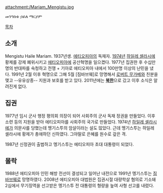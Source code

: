 attachment:/Mariam_Mengistu.jpg

መንግስቱ ኃይለ ማርያም

[[목차]]

== 소개 ==
Mengistu Haile Mariam. 1937년생. [[에티오피아]]의 독재자. [[1974년]] [[하일레 셀라시에]] 황제를 강제 폐위시키고 [[에티오피아]]에 공산혁명을 일으켰다. 1977년 집권한 후 수십만명의 반대파를 숙청하고 전쟁 + 기아로 에티오피아 내에서 100만명 이상의 난민을 냈다. 1991년 2월 이후 혁명으로 그해 5월 [짐바브웨]로 망명해서 [[로버트 무가베]]와 친분을 맺고 --유유상종-- 지원과 보호를 받고 있다. 2011년에는 '''[[북한]]'''으로 갔고 이후 소식은 알려진게 없다.

== 집권 ==
1977년 임시 군사 행정 평의회 의장이 되어 사회주의 군사 독재 정권을 만들었다. 이후 소련 등의 지원을 받아 에티오피아를 사회주의 국가로 만들었다. 1974년 [[하일레 셀라시에]]가 의문사를 당했는데 멩기스투의 암살이라는 설도 많았다. 근데 멩기스투는 하일레 셀라시에 황제가 총애하던 신하였다. 그야말로 은혜를 원수로 갚은 격.

1987년 신정권이 출범하고 멩기스투는 에티오피아 초대 대통령이 되었다.

== 몰락 ==
1988년 에티오피아 인민 해방 전선이 결성되고 일어난 내전으로 1991년 멩기스투는 [[짐바브웨]]로 망명하였다. 2008년 에티오피아 대법원은 집권시절 대량학살 혐의로 기소돼 2심에서 무기징역을 선고받은 멩기스투 전 대통령의 형량을 높여 사형 선고를 내렸다.
